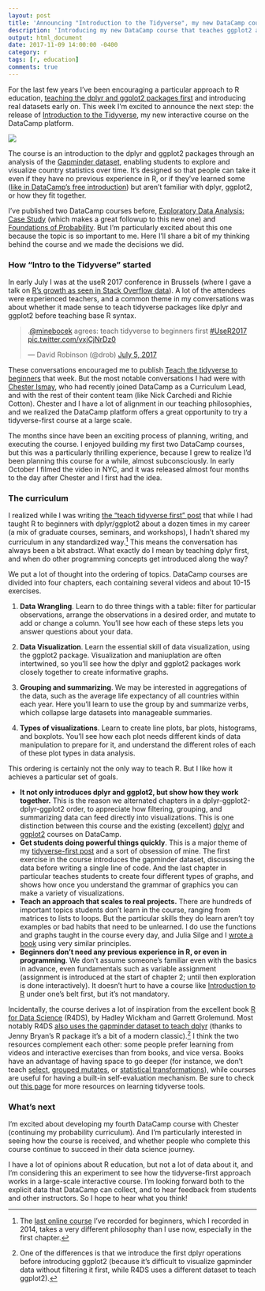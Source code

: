 ```yaml
---
layout: post
title: 'Announcing "Introduction to the Tidyverse", my new DataCamp course'
description: 'Introducing my new DataCamp course that teaches ggplot2 and dplyr, and how they relate.'
output: html_document
date: 2017-11-09 14:00:00 -0400
category: r
tags: [r, education]
comments: true
---
```


For the last few years I've been encouraging a particular approach to R education, [teaching the dplyr and ggplot2 packages first](http://varianceexplained.org/r/teach-tidyverse/) and introducing real datasets early on. This week I'm excited to announce the next step: the release of [Introduction to the Tidyverse](https://www.datacamp.com/courses/introduction-to-the-tidyverse), my new interactive course on the DataCamp platform.

![](https://www.dropbox.com/s/rcug1awxycext2x/Screenshot%202017-11-09%2011.00.06.png?dl=1)

The course is an introduction to the dplyr and ggplot2 packages through an analysis of the [Gapminder dataset](https://github.com/jennybc/gapminder), enabling students to explore and visualize country statistics over time. It's designed so that people can take it even if they have no previous experience in R, or if they've learned some ([like in DataCamp's free introduction](https://www.datacamp.com/courses/free-introduction-to-r)) but aren't familiar with dplyr, ggplot2, or how they fit together.

I've published two DataCamp courses before, [Exploratory Data Analysis: Case Study](https://www.datacamp.com/courses/exploratory-data-analysis-in-r-case-study) (which makes a great followup to this new one) and [Foundations of Probability](https://www.datacamp.com/courses/foundations-of-probability-in-r). But I'm particularly excited about this one because the topic is so important to me. Here I'll share a bit of my thinking behind the course and we made the decisions we did.

### How "Intro to the Tidyverse" started

In early July I was at the useR 2017 conference in Brussels (where I gave a talk on [R's growth as seen in Stack Overflow data](https://channel9.msdn.com/events/useR-international-R-User-conferences/useR-International-R-User-2017-Conference/We-R-What-We-Ask-The-Landscape-of-R-Users-on-Stack-Overflow?term=stack%20overflow)). A lot of the attendees were experienced teachers, and a common theme in my conversations was about whether it made sense to teach tidyverse packages like dplyr and ggplot2 before teaching base R syntax.

<blockquote class="twitter-tweet" data-lang="en"><p lang="en" dir="ltr">.<a href="https://twitter.com/minebocek?ref_src=twsrc%5Etfw">@minebocek</a> agrees: teach tidyverse to beginners first <a href="https://twitter.com/hashtag/UseR2017?src=hash&amp;ref_src=twsrc%5Etfw">#UseR2017</a> <a href="https://t.co/vxjCjNrDz0">pic.twitter.com/vxjCjNrDz0</a></p>&mdash; David Robinson (@drob) <a href="https://twitter.com/drob/status/882602611244900352?ref_src=twsrc%5Etfw">July 5, 2017</a></blockquote>
<script async src="https://platform.twitter.com/widgets.js" charset="utf-8"></script>

These conversations encouraged me to publish [Teach the tidyverse to beginners](http://varianceexplained.org/r/teach-tidyverse/) that week. But the most notable conversations I had were with [Chester Ismay](http://ismayc.github.io/), who had recently joined DataCamp as a Curriculum Lead, and with the rest of their content team (like Nick Carchedi and Richie Cotton). Chester and I have a lot of alignment in our teaching philosophies, and we realized the DataCamp platform offers a great opportunity to try a tidyverse-first course at a large scale.

The months since have been an exciting process of planning, writing, and executing the course. I enjoyed building my first two DataCamp courses, but this was a particularly thrilling experience, because I grew to realize I'd been planning this course for a while, almost subconsciously. In early October I filmed the video in NYC, and it was released almost four months to the day after Chester and I first had the idea.

### The curriculum

I realized while I was writing [the "teach tidyverse first" post](http://varianceexplained.org/r/teach-tidyverse/) that while I had taught R to beginners with dplyr/ggplot2 about a dozen times in my career (a mix of graduate courses, seminars, and workshops), I hadn't shared my curriculum in any standardized way.[^course] This means the conversation has always been a bit abstract. What exactly do I mean by teaching dplyr first, and when do other programming concepts get introduced along the way?

We put a lot of thought into the ordering of topics. DataCamp courses are divided into four chapters, each containing several videos and about 10-15 exercises.

1. **Data Wrangling**. Learn to do three things with a table: filter for particular observations, arrange the observations in a desired order, and mutate to add or change a column. You'll see how each of these steps lets you answer questions about your data.

2. **Data Visualization**. Learn the essential skill of data visualization, using the ggplot2 package. Visualization and maniuplation are often intertwined, so you'll see how the dplyr and ggplot2 packages work closely together to create informative graphs.

3. **Grouping and summarizing**. We may be interested in aggregations of the data, such as the average life expectancy of all countries within each year. Here you'll learn to use the group by and summarize verbs, which collapse large datasets into manageable summaries.

4. **Types of visualizations**. Learn to create line plots, bar plots, histograms, and boxplots. You'll see how each plot needs different kinds of data manipulation to prepare for it, and understand the different roles of each of these plot types in data analysis.

This ordering is certainly not the only way to teach R. But I like how it achieves a particular set of goals.

* **It not only introduces dplyr and ggplot2, but show how they work together.** This is the reason we alternated chapters in a dplyr-ggplot2-dplyr-ggplot2 order, to appreciate how filtering, grouping, and summarizing data can feed directly into visualizations. This is one distinction between this course and the existing (excellent) [dplyr](https://www.datacamp.com/courses/dplyr-data-manipulation-r-tutorial) and [ggplot2](https://www.datacamp.com/courses/data-visualization-with-ggplot2-1) courses on DataCamp.
* **Get students doing powerful things quickly**. This is a major theme of my [tidyverse-first post](http://varianceexplained.org/r/teach-tidyverse/) and a sort of obsession of mine. The first exercise in the course introduces the gapminder dataset, discussing the data before writing a single line of code. And the last chapter in particular teaches students to create four different types of graphs, and shows how once you understand the grammar of graphics you can make a variety of visualizations.
* **Teach an approach that scales to real projects.** There are hundreds of important topics students don't learn in the course, ranging from matrices to lists to loops. But the particular skills they do learn aren't toy examples or bad habits that need to be unlearned. I do use the functions and graphs taught in the course every day, and Julia Silge and I [wrote a book](http://tidytextmining.com/) using very similar principles.
* **Beginners don't need any previous experience in R, or even in programming**. We don't assume someone's familiar even with the basics in advance, even fundamentals such as variable assignment (assignment is introduced at the start of chapter 2; until then exploration is done interactively). It doesn't hurt to have a course like [Introduction to R](https://www.datacamp.com/courses/free-introduction-to-r) under one's belt first, but it's not mandatory.

Incidentally, the course derives a lot of inspiration from the excellent book [R for Data Science](http://r4ds.had.co.nz/) (R4DS), by Hadley Wickham and Garrett Grolemund. Most notably R4DS [also uses the gapminder dataset to teach dplyr](http://r4ds.had.co.nz/transform.html) (thanks to Jenny Bryan's R package it's a bit of a modern classic).[^order] I think the two resources complement each other: some people prefer learning from videos and interactive exercises than from books, and vice versa. Books have an advantage of having space to go deeper (for instance, we don't teach [select](http://r4ds.had.co.nz/transform.html#select-columns-with-select), [grouped mutates](http://r4ds.had.co.nz/transform.html#grouped-mutates-and-filters), or [statistical transformations](http://r4ds.had.co.nz/data-visualisation.html#statistical-transformations)), while courses are useful for having a built-in self-evaluation mechanism. Be sure to check out [this page](https://www.tidyverse.org/learn/) for more resources on learning tidyverse tools.

### What's next

I'm excited about developing my fourth DataCamp course with Chester (continuing my probability curriculum). And I'm particularly interested in seeing how the course is received, and whether people who complete this course continue to succeed in their data science journey.

I have a lot of opinions about R education, but not a lot of data about it, and I'm considering this an experiment to see how the tidyverse-first approach works in a large-scale interactive course. I'm looking forward both to the explicit data that DataCamp can collect, and to hear feedback from students and other instructors. So I hope to hear what you think!

[^course]: The [last online course](http://varianceexplained.org/RData/) I've recorded for beginners, which I recorded in 2014, takes a very different philosophy than I use now, especially in the first chapter.
[^order]: One of the differences is that we introduce the first dplyr operations before introducing ggplot2 (because it's difficult to visualize gapminder data without filtering it first, while R4DS uses a different dataset to teach ggplot2).